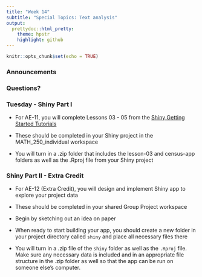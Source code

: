 ```yaml
---
title: "Week 14"
subtitle: "Special Topics: Text analysis"
output: 
  prettydoc::html_pretty:
    theme: hpstr
    highlight: github
---
```


```r
knitr::opts_chunk$set(echo = TRUE)
```

### Announcements



### Questions?


### Tuesday - Shiny Part I 

+ For AE-11, you will complete Lessons 03 - 05 from the [Shiny Getting Started Tutorials](https://shiny.rstudio.com/tutorial/written-tutorial/lesson3/)

+ These should be completed in your Shiny project in the MATH_250_individual workspace

+ You will turn in a .zip folder that includes the lesson-03 and census-app folders as well as the .Rproj file from your Shiny project

### Shiny Part II - Extra Credit

+ For AE-12 (Extra Credit), you will design and implement Shiny app to explore your project data

+ These should be completed in your shared Group Project workspace 

+ Begin by sketching out an idea on paper

+ When ready to start building your app, you should create a new folder in your project directory called `shiny` and place all necessary files there

+ You will turn in a .zip file of the `shiny` folder as well as the `.Rproj` file. Make sure any necessary data is included and in an appropriate file structure in the .zip folder as well so that the app can be run on someone else's computer. 

